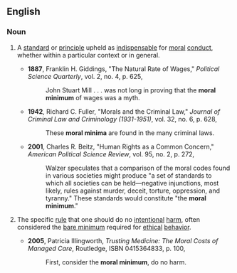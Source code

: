 ==English==

===Noun===
{{en-noun|sg=[[moral]] [[minimum]]|moral minima}}

# {{context|ethics}} A [[standard]] or [[principle]] upheld as [[indispensable]] for [[moral]] [[conduct]], whether within a particular context or in general.
#*'''1887''', Franklin H. Giddings, "The Natural Rate of Wages," ''Political Science Quarterly'', vol. 2, no. 4, p. 625,
#*:John Stuart Mill . . . was not long in proving that the '''moral minimum''' of wages was a myth.
#*'''1942''', Richard C. Fuller, "Morals and the Criminal Law," ''Journal of Criminal Law and Criminology (1931-1951)'', vol. 32, no. 6, p. 628,
#*:These '''moral minima''' are found in the many criminal laws.
#*'''2001''', Charles R. Beitz, "Human Rights as a Common Concern," ''American Political Science Review'', vol. 95, no. 2, p. 272,
#*:Walzer speculates that a comparison of the moral codes found in various societies might produce "a set of standards to which all societies can be held—negative injunctions, most likely, rules against murder, deceit, torture, oppression, and tyranny."  These standards would constitute "the '''moral minimum'''."
# {{context|ethics}}  The specific [[rule]] that one should do no [[intentional]] [[harm]], often considered the [[bare minimum]] required for [[ethical]] [[behavior]].
#*'''2005''', Patricia Illingworth, ''Trusting Medicine: The Moral Costs of Managed Care'', Routledge, ISBN 0415364833, p. 100,
#*:First, consider the '''moral minimum''', do no harm.